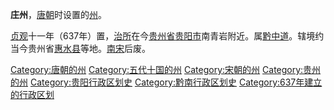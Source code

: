 '''庄州'''，[[唐朝|唐朝]]时设置的[[州|州]]。

[[貞觀_(唐朝)|贞观]]十一年（637年）置，[[治所|治所]]在今[[贵州省|贵州省]][[贵阳市|贵阳市]]南青岩附近。属[[黔中道|黔中道]]。辖境约当今贵州省[[惠水县|惠水县]]等地。[[南宋|南宋]]后废。

{{贵州行政区划小作品}}
[[Category:唐朝的州|Category:唐朝的州]]
[[Category:五代十国的州|Category:五代十国的州]]
[[Category:宋朝的州|Category:宋朝的州]]
[[Category:贵州的州|Category:贵州的州]]
[[Category:贵阳行政区划史|Category:贵阳行政区划史]]
[[Category:黔南行政区划史|Category:黔南行政区划史]]
[[Category:637年建立的行政区划|Category:637年建立的行政区划]]